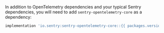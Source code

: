 In addition to OpenTelemetry dependencies and your typical Sentry dependencies, you will need to add `sentry-opentelemetry-core` as a dependency:

```groovy {tabTitle:Gradle}
implementation 'io.sentry:sentry-opentelemetry-core::{{ packages.version('sentry.java.opentelemetry-agent', '6.9.2') }}'
```
